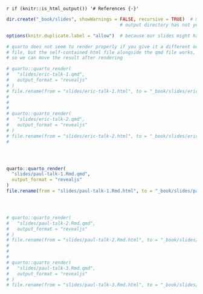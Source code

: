 `r if (knitr::is_html_output()) '# References {-}'`


```r
dir.create("_book/slides", showWarnings = FALSE, recursive = TRUE)  # make this here in case the
                                          # output directory has not yet been made

options(knitr.duplicate.label = "allow")  # because our slides might have code blocks named setup

# quarto does not seem to render properly if you give it a different output
# file, but the self-contained html file alongside the qmd file works,
# so we can move the result after rendering

# quarto::quarto_render(
#   "slides/eric-talk-1.qmd",
#   output_format = "revealjs"
# )
# file.rename(from = "slides/eric-talk-1.html", to = "_book/slides/eric-talk-1.html")
# 
# 
# 
# quarto::quarto_render(
#   "slides/eric-talk-2.qmd",
#   output_format = "revealjs"
# )
# file.rename(from = "slides/eric-talk-2.html", to = "_book/slides/eric-talk-2.html")
# 




quarto::quarto_render(
  "slides/paul-talk-1.Rmd.qmd",
  output_format = "revealjs"
)
file.rename(from = "slides/paul-talk-1.Rmd.html", to = "_book/slides/paul-talk-1.Rmd.html")




# quarto::quarto_render(
#   "slides/paul-talk-2.Rmd.qmd",
#   output_format = "revealjs"
# )
# file.rename(from = "slides/paul-talk-2.Rmd.html", to = "_book/slides/paul-talk-2.Rmd.html")
# 
# 
# 
# quarto::quarto_render(
#   "slides/paul-talk-3.Rmd.qmd",
#   output_format = "revealjs"
# )
# file.rename(from = "slides/paul-talk-3.Rmd.html", to = "_book/slides/paul-talk-3.Rmd.html")


```